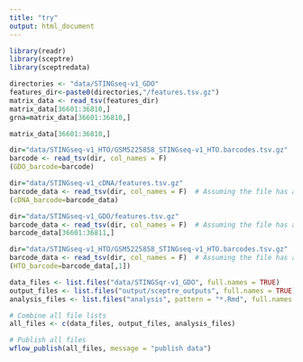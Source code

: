 ```yaml
---
title: "try"
output: html_document
---
```


```r
library(readr)
library(sceptre)
library(sceptredata)
```

```r
directories <- "data/STINGseq-v1_GDO"
features_dir<-paste0(directories,"/features.tsv.gz")
matrix_data <- read_tsv(features_dir)
matrix_data[36601:36810,]
grna=matrix_data[36601:36810,]

```

```r
matrix_data[36601:36810,]

```

```r
dir="data/STINGseq-v1_HTO/GSM5225858_STINGseq-v1_HTO.barcodes.tsv.gz"
barcode <- read_tsv(dir, col_names = F)  
(GDO_barcode=barcode)
```

```r
dir="data/STINGseq-v1_cDNA/features.tsv.gz"
barcode_data <- read_tsv(dir, col_names = F)  # Assuming the file has a header
(cDNA_barcode=barcode_data)

```

```r
dir="data/STINGseq-v1_GDO/features.tsv.gz"
barcode_data <- read_tsv(dir, col_names = F)  # Assuming the file has a header
barcode_data[36601:36811,]

```

```r
dir="data/STINGseq-v1_HTO/GSM5225858_STINGseq-v1_HTO.barcodes.tsv.gz"
barcode_data <- read_tsv(dir, col_names = F)  # Assuming the file has a header
(HTO_barcode=barcode_data[,1])
```

```r
data_files <- list.files("data/STINGSqr-v1_GDO", full.names = TRUE)
output_files <- list.files("output/sceptre_outputs", full.names = TRUE)
analysis_files <- list.files("analysis", pattern = "*.Rmd", full.names = TRUE)

# Combine all file lists
all_files <- c(data_files, output_files, analysis_files)

# Publish all files
wflow_publish(all_files, message = "publish data")
```
